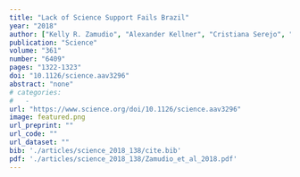```yaml
---
title: "Lack of Science Support Fails Brazil"
year: "2018"
author: ["Kelly R. Zamudio", "Alexander Kellner", "Cristiana Serejo", "Marcelo Ribeiro de Britto", "Clovis B. Castro", "Paulo A. Buckup", "Debora O. Pires", "Marcia Couri", "Adriano Brilhante Kury", "Irene Azevedo Cardoso", "Marcela L. Monne", "Jose Pombal", "Catia Mello Patiu", "Vinicius Padula", "Alexandre Dias Pimenta", "Carlos Renato Rezende Ventura", "Eduardo Hajdu", "Joana Zanol", "Emilio M. Bruna", "John Fitzpatrick", "Luiz A. Rocha"]
publication: "Science"
volume: "361"
number: "6409"
pages: "1322-1323"
doi: "10.1126/science.aav3296"
abstract: "none"
# categories: 
#   - 
url: "https://www.science.org/doi/10.1126/science.aav3296"
image: featured.png
url_preprint: ""
url_code: ""
url_dataset: ""
bib: './articles/science_2018_138/cite.bib'
pdf: './articles/science_2018_138/Zamudio_et_al_2018.pdf'
---
```

